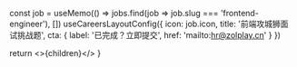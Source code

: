 


<NextSeo title="前端攻城狮面试挑战题" />

  const job = useMemo(() => jobs.find(job => job.slug === 'frontend-engineer'), [])
  useCareersLayoutConfig({
    icon: job.icon,
    title: '前端攻城狮面试挑战题',
    cta: { label: '已完成？立即提交', href: 'mailto:hr@zolplay.cn' }
  })

return <>{children}</>
}
